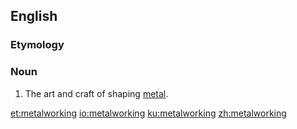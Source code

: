 ==English==

===Etymology===
{{compound|en|metal|working}}

===Noun===
{{en-noun|~}}
{{wikipedia}}

# The art and craft of shaping [[metal]].

[[et:metalworking]]
[[io:metalworking]]
[[ku:metalworking]]
[[zh:metalworking]]